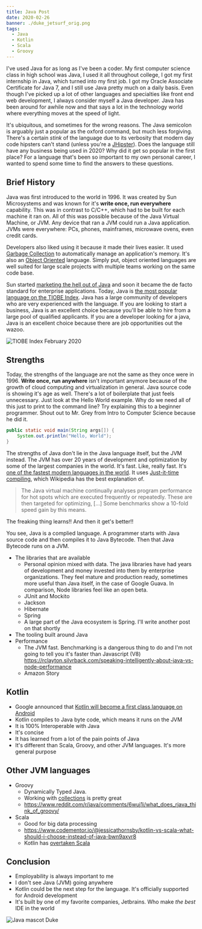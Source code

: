 ```yaml
---
title: Java Post
date: 2020-02-26
banner: ./duke_jetsurf_orig.png
tags:
  - Java
  - Kotlin
  - Scala
  - Groovy
---
```


I've used Java for as long as I've been a coder.
My first computer science class in high school was Java, I used it all throughout college, I got my first internship in Java, which turned into my first job.  I got my Oracle Associate Certificate for Java 7, and I still use Java pretty much on a daily basis.  Even though I've picked up a lot of other languages and specialties like front end web development, I always consider myself a Java developer.  Java has been around for awhile now and that says a lot in the technology world where everything moves at the speed of light.

It's ubiquitous, and sometimes for the wrong reasons.  The Java semicolon is arguably just a popular as the oxford command, but much less forgiving.  There's a certain *stink* of the language due to its verbosity that modern day code hipsters can't stand (unless you're a [JHipster](https://www.jhipster.tech/)). Does the language still have any business being used in 2020?  Why did it get so popular in the first place?  For a language that's been so important to my own personal career, I wanted to spend some time to find the answers to these questions.

## Brief History

Java was first introduced to the world in 1996.  It was created by Sun Microsystems and was known for it's **write once, run everywhere** capability. This was in contrast to C/C++, which had to be built for each machine it ran on.  All of this was possible because of the Java Virtual Machine, or JVM.  Any device that ran a JVM could run a Java application.  JVMs were everywhere: PCs, phones, mainframes, microwave ovens, even credit cards.

Developers also liked using it because it made their lives easier.  It used [Garbage Collection](https://en.wikipedia.org/wiki/Garbage_collection_(computer_science)) to automatically manage an application's memory.  It's also an [Object Oriented](https://en.wikipedia.org/wiki/Object-oriented_programming) language.  Simply put, object oriented languages are well suited for large scale projects with multiple teams working on the same code base.

Sun started [marketing the hell out of Java](https://www.youtube.com/watch?v=TuXw0ZXXDuI) and soon it became the de facto standard for enterprise applications.  Today, Java is [the most popular language on the TIOBE Index](https://www.tiobe.com/tiobe-index/).  Java has a large community of developers who are very experienced with the language.  If you are looking to start a business, Java is an excellent choice because you'll be able to hire from a large pool of qualified applicants.  If you are a developer looking for a java, Java is an excellent choice because there are job opportunities out the wazoo.

![TIOBE Index February 2020](./tiobe-index.png)

## Strengths

Today, the strengths of the language are not the same as they once were in 1996.  **Write once, run anywhere** isn't important anymore because of the growth of cloud computing and virtualization in general.  Java source code is showing it's age as well.  There's a lot of boilerplate that just feels unnecessary.  Just look at the Hello World example.  Why do we need all of this just to print to the command line?  Try explaining this to a beginner programmer.  Shout out to Mr. Grey from Intro to Computer Science because he did it.
```java
public static void main(String args[]) {
    System.out.println("Hello, World");
}
```

The strengths of Java don't lie in the Java language itself, but the JVM instead.  The JVM has over 20 years of development and optimization by some of the largest companies in the world.  It's fast.  Like, really fast.  It's [one of the fastest modern languages in the world](https://stackoverflow.com/a/2163570/515411).  It uses [Just-it-time compiling](https://en.wikipedia.org/wiki/Just-in-time_compilation), which Wikipedia has the best explanation of.

> The Java virtual machine continually analyses program performance for hot spots which are executed frequently or repeatedly. These are then targeted for optimizing, [...] Some benchmarks show a 10-fold speed gain by this means.

The freaking thing learns!!  And then it get's better!!


You see, Java is a complied language.  A programmer starts with Java source code and then compiles it to Java Bytecode.  Then that Java Bytecode runs on a JVM.

* The libraries that are available
    * Personal opinion mixed with data.  The java libraries have had years of development and money invested into them
        by enterprise organizations.  They feel mature and production ready, sometimes more useful than Java itself, in the
        case of Google Guava.  In comparison, Node libraries feel like an open beta.
    * JUnit and Mockito
    * Jackson
    * Hibernate
    * Spring
    * A large part of the Java ecosystem is Spring.  I'll write another post on that shortly
* The tooling built around Java
* Performance
    * The JVM fast.  Benchmarking is a dangerous thing to do and I'm not going to tell you it's faster than Javascript (V8)
        https://rclayton.silvrback.com/speaking-intelligently-about-java-vs-node-performance
    * Amazon Story

## Kotlin

* Google announced that [Kotlin will become a first class language on Android](https://blog.jetbrains.com/kotlin/2017/05/kotlin-on-android-now-official/)
* Kotlin compiles to Java byte code, which means it runs on the JVM
* It is 100% Interoperable with Java
* It's concise
* It has learned from a lot of the pain points of Java
* It's different than Scala, Groovy, and other JVM languages.  It's more general purpose

## Other JVM languages

* Groovy
    * Dynamically Typed Java.
    * Working with [collections](https://docs.groovy-lang.org/next/html/documentation/working-with-collections.html) is pretty great
    * https://www.reddit.com/r/java/comments/6wuj1i/what_does_rjava_think_of_groovy/
* Scala
    * Good for big data processing
    * https://www.codementor.io/@jessicathornsby/kotlin-vs-scala-what-should-i-choose-instead-of-java-bwn9axvr8
    * Kotlin has [overtaken Scala](https://snyk.io/blog/kotlin-overtakes-scala-and-clojure-to-become-the-2nd-most-popular-language-on-the-jvm/)

## Conclusion

* Employability is always important to me
* I don't see Java (JVM) going anywhere
* Kotlin could be the next step for the language.  It's officially supported for Android development
* It's built by one of my favorite companies, Jetbrains.  Who make *the best* IDE in the world

![Java mascot Duke](./duke_jetsurf_orig.png)
